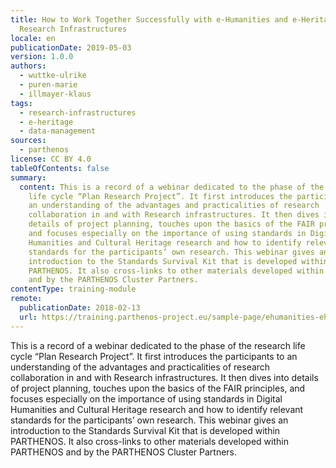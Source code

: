 ```yaml
---
title: How to Work Together Successfully with e-Humanities and e-Heritage
  Research Infrastructures
locale: en
publicationDate: 2019-05-03
version: 1.0.0
authors:
  - wuttke-ulrike
  - puren-marie
  - illmayer-klaus
tags:
  - research-infrastructures
  - e-heritage
  - data-management
sources:
  - parthenos
license: CC BY 4.0
tableOfContents: false
summary:
  content: This is a record of a webinar dedicated to the phase of the research
    life cycle “Plan Research Project”. It first introduces the participants to
    an understanding of the advantages and practicalities of research
    collaboration in and with Research infrastructures. It then dives into
    details of project planning, touches upon the basics of the FAIR principles,
    and focuses especially on the importance of using standards in Digital
    Humanities and Cultural Heritage research and how to identify relevant
    standards for the participants’ own research. This webinar gives an
    introduction to the Standards Survival Kit that is developed within
    PARTHENOS. It also cross-links to other materials developed within PARTHENOS
    and by the PARTHENOS Cluster Partners.
contentType: training-module
remote:
  publicationDate: 2018-02-13
  url: https://training.parthenos-project.eu/sample-page/ehumanities-eheritage-webinar-series/webinar-work-with-research-infrastructures/
---
```

This is a record of a webinar dedicated to the phase of the research life cycle “Plan Research Project”. It first introduces the participants to an understanding of the advantages and practicalities of research collaboration in and with Research infrastructures. It then dives into details of project planning, touches upon the basics of the FAIR principles, and focuses especially on the importance of using standards in Digital Humanities and Cultural Heritage research and how to identify relevant standards for the participants’ own research. This webinar gives an introduction to the Standards Survival Kit that is developed within PARTHENOS. It also cross-links to other materials developed within PARTHENOS and by the PARTHENOS Cluster Partners.

<ExternalResource title="Interested in learning more?" subtitle="Check out How to Work Together Successfully with e-Humanities and e-Heritage Research Infrastructures on PARTHENOS" url="https://training.parthenos-project.eu/sample-page/ehumanities-eheritage-webinar-series/webinar-work-with-research-infrastructures/" />

